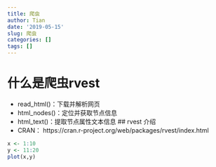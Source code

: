 ```yaml
---
title: 爬虫
author: Tian
date: '2019-05-15'
slug: 爬虫
categories: []
tags: []
---
```

# 什么是爬虫rvest
- read_html()：下载并解析网页
- html_nodes()：定位并获取节点信息
- html_text()：提取节点属性文本信息
## rvest 介绍
- CRAN： https://cran.r-project.org/web/packages/rvest/index.html

```r
x <- 1:10
y <- 11:20
plot(x,y)
```






